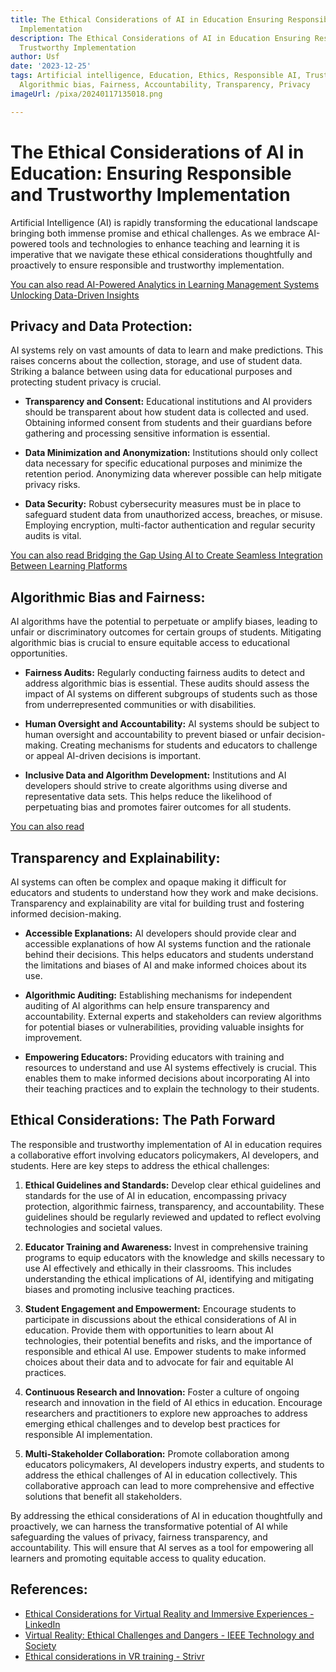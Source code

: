 ```yaml
---
title: The Ethical Considerations of AI in Education Ensuring Responsible and Trustworthy
  Implementation
description: The Ethical Considerations of AI in Education Ensuring Responsible and
  Trustworthy Implementation
author: Usf
date: '2023-12-25'
tags: Artificial intelligence, Education, Ethics, Responsible AI, Trustworthy AI,
  Algorithmic bias, Fairness, Accountability, Transparency, Privacy
imageUrl: /pixa/20240117135018.png

---
```

# The Ethical Considerations of AI in Education: Ensuring Responsible and Trustworthy Implementation

Artificial Intelligence  (AI) is  rapidly transforming the educational landscape bringing  both immense promise and ethical challenges. As we embrace AI-powered tools and technologies to enhance teaching and learning  it  is imperative that we navigate these ethical considerations thoughtfully and proactively  to ensure responsible and trustworthy implementation.

[You can also read AI-Powered Analytics in Learning Management Systems  Unlocking Data-Driven  Insights](AI-Powered%20Analytics%20in%20Learning%20Management%20Systems%20Unlocking%20Data-Driven%20Insights)


## Privacy and Data Protection:

AI systems rely on vast  amounts of data to learn and make predictions. This raises concerns about the collection, storage, and use of student data. Striking a balance between using  data  for educational purposes and protecting  student privacy is crucial.

- **Transparency and Consent:** Educational institutions and AI providers should be transparent about how student data is collected and used. Obtaining informed consent from students and their guardians before gathering and processing sensitive  information is essential.

- **Data  Minimization and Anonymization:** Institutions should only collect data necessary for specific educational purposes and minimize the retention period. Anonymizing data wherever possible  can help mitigate privacy risks.

- **Data Security:** Robust cybersecurity measures must be in place to  safeguard student data from unauthorized  access, breaches, or  misuse. Employing encryption, multi-factor authentication  and regular  security audits is vital.

[You can also read Bridging the Gap Using  AI to Create Seamless Integration Between Learning Platforms](Bridging%20the%20Gap%20Using%20AI%20to%20Create%20Seamless%20Integration%20Between%20Learning%20Platforms)


## Algorithmic  Bias and Fairness:

AI algorithms  have the potential to perpetuate or amplify biases, leading to unfair or discriminatory  outcomes for certain groups of students. Mitigating algorithmic bias is crucial to ensure equitable access to educational opportunities.

- **Fairness Audits:** Regularly conducting fairness audits to  detect and address algorithmic  bias is essential. These  audits should assess the  impact of AI systems on different subgroups of students such  as those from underrepresented communities or with disabilities.

- **Human Oversight and Accountability:** AI systems should be subject to human oversight and accountability  to prevent biased or unfair  decision-making. Creating mechanisms  for  students and educators  to challenge or appeal AI-driven decisions is important.

- **Inclusive Data and Algorithm Development:** Institutions and AI developers should strive to create algorithms using diverse and representative  data sets. This helps  reduce the likelihood of perpetuating  bias and promotes fairer outcomes for  all students.

[You can also read ]()


## Transparency and  Explainability:

AI systems can often be complex and opaque making it difficult for educators and students to understand how  they work and make decisions. Transparency and explainability  are vital  for building trust and fostering informed decision-making.

- **Accessible Explanations:** AI developers should provide clear and  accessible explanations of how AI systems function and the rationale  behind their decisions. This helps educators and students understand the limitations and biases of AI and make informed  choices about its use.

- **Algorithmic Auditing:** Establishing mechanisms for  independent  auditing of AI  algorithms can help ensure transparency and accountability. External experts and stakeholders can review algorithms for potential biases or vulnerabilities, providing valuable insights  for improvement.

- **Empowering Educators:** Providing educators with training  and resources to  understand  and use  AI systems effectively  is crucial. This enables them to make informed decisions about incorporating AI into their teaching practices and to explain the technology to their  students.

## Ethical Considerations: The Path Forward

The responsible  and  trustworthy implementation of AI in  education  requires a collaborative effort involving educators policymakers, AI developers, and students. Here are key steps to address the ethical challenges:

1. **Ethical Guidelines and Standards:** Develop clear ethical guidelines and standards for the use of AI in education,  encompassing privacy protection, algorithmic fairness, transparency, and accountability. These guidelines should be  regularly reviewed  and updated to reflect evolving technologies and societal values.

2. **Educator Training  and  Awareness:**  Invest in comprehensive training programs to equip educators with the knowledge and skills necessary to use AI effectively and ethically in their classrooms. This includes understanding the ethical implications of AI, identifying and mitigating biases and promoting inclusive teaching practices.

3. **Student Engagement and Empowerment:** Encourage students to  participate in discussions about the  ethical considerations of AI in  education. Provide them with opportunities to learn  about AI technologies, their potential benefits and risks,  and the importance of responsible and ethical AI use. Empower students to make informed choices about their data and to advocate for fair and equitable AI practices.

4. **Continuous Research and Innovation:** Foster a culture of ongoing research and innovation in the field of AI ethics in education. Encourage researchers and  practitioners to explore new approaches to address emerging ethical challenges and to develop best practices for  responsible AI implementation.

5. **Multi-Stakeholder  Collaboration:** Promote collaboration among educators policymakers, AI developers industry experts, and students to address the  ethical challenges of AI in education collectively. This collaborative approach can  lead to more comprehensive and effective solutions that benefit all stakeholders.

By  addressing the ethical considerations of AI in education thoughtfully  and proactively, we  can harness the transformative potential of AI while  safeguarding the values of privacy, fairness transparency, and accountability. This will  ensure that AI serves as a tool for empowering all learners and  promoting equitable access to quality education.

## References:
- [Ethical Considerations for Virtual Reality and Immersive Experiences - LinkedIn](https://www.linkedin.com/pulse/ethical-considerations-virtual-reality-immersive-tatiana-fern%C3%A1ndez)
- [Virtual Reality: Ethical Challenges and Dangers - IEEE Technology and Society](https://technologyandsociety.org/virtual-reality-ethical-challenges-and-dangers/)
- [Ethical considerations in VR training - Strivr](https://www.strivr.com/blog/ethics-of-vr-for-training/)
